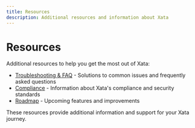 ```yaml
---
title: Resources
description: Additional resources and information about Xata
---
```


# Resources

Additional resources to help you get the most out of Xata:

- [Troubleshooting & FAQ](/resources/troubleshooting) - Solutions to common issues and frequently asked questions
- [Compliance](/resources/compliance) - Information about Xata's compliance and security standards
- [Roadmap](/resources/roadmap) - Upcoming features and improvements

These resources provide additional information and support for your Xata journey. 